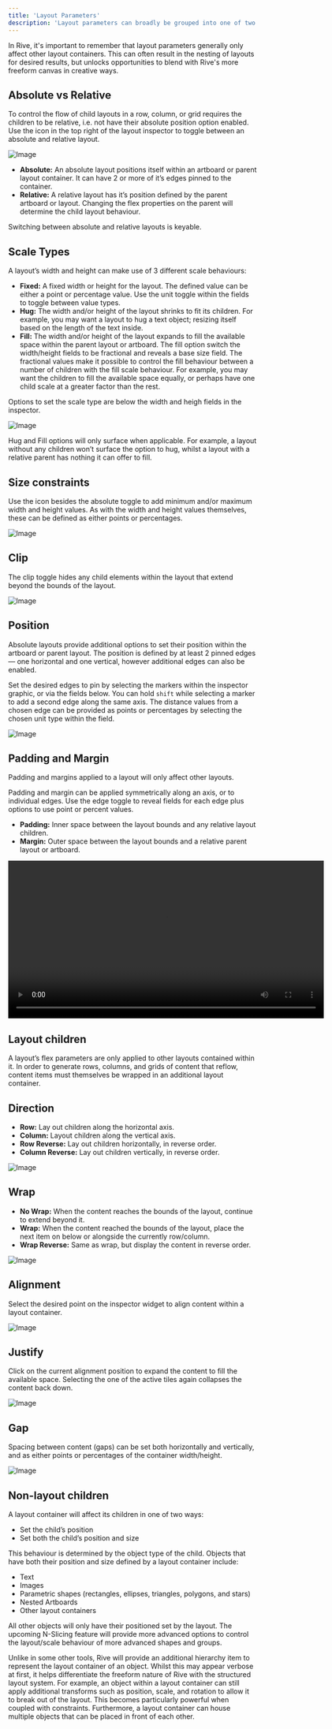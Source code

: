```yaml
---
title: 'Layout Parameters'
description: 'Layout parameters can broadly be grouped into one of two categories — those that affect the parent layout, and those that affect the child layouts.'
---
```


<Tip>In Rive, it's important to remember that layout parameters generally only affect other layout containers. This can often result in the nesting of layouts for desired results, but unlocks opportunities to blend with Rive's more freeform canvas in creative ways.</Tip>

## Absolute vs Relative

To control the flow of child layouts in a row, column, or grid requires the children to be relative, i.e. not have their absolute position option enabled. Use the icon in the top right of the layout inspector to toggle between an absolute and relative layout.

![Image](https://ucarecdn.com/3412f52f-c283-4617-b6c5-f5af8ad1ddcc/)

- **Absolute:** An absolute layout positions itself within an artboard or parent layout container. It can have 2 or more of it’s edges pinned to the container.
- **Relative:** A relative layout has it’s position defined by the parent artboard or layout. Changing the flex properties on the parent will determine the child layout behaviour.

<Tip>Switching between absolute and relative layouts is keyable.</Tip>

## Scale Types

A layout’s width and height can make use of 3 different scale behaviours:

- **Fixed:** A fixed width or height for the layout. The defined value can be either a point or percentage value. Use the unit toggle within the fields to toggle between value types.
- **Hug:** The width and/or height of the layout shrinks to fit its children. For example, you may want a layout to hug a text object; resizing itself based on the length of the text inside.
- **Fill:** The width and/or height of the layout expands to fill the available space within the parent layout or artboard. The fill option switch the width/height fields to be fractional and reveals a base size field. The fractional values make it possible to control the fill behaviour between a number of children with the fill scale behaviour. For example, you may want the children to fill the available space equally, or perhaps have one child scale at a greater factor than the rest.

Options to set the scale type are below the width and heigh fields in the inspector.

![Image](https://ucarecdn.com/083d008d-6a87-4988-bd2f-5d14ce367217/)

<Info>Hug and Fill options will only surface when applicable. For example, a layout without any children won’t surface the option to hug, whilst a layout with a relative parent has nothing it can offer to fill.</Info>

## Size constraints

Use the icon besides the absolute toggle to add minimum and/or maximum width and height values. As with the width and height values themselves, these can be defined as either points or percentages.

![Image](https://ucarecdn.com/d6898bfa-62bf-4d4c-9769-5c68d439e03a/)

## Clip

The clip toggle hides any child elements within the layout that extend beyond the bounds of the layout.

![Image](https://ucarecdn.com/80299f91-7525-42cc-ba64-20ca7ea7e5ad/)

## Position

Absolute layouts provide additional options to set their position within the artboard or parent layout. The position is defined by at least 2 pinned edges — one horizontal and one vertical, however additional edges can also be enabled.

Set the desired edges to pin by selecting the markers within the inspector graphic, or via the fields below. You can hold `shift` while selecting a marker to add a second edge along the same axis. The distance values from a chosen edge can be provided as points or percentages by selecting the chosen unit type within the field.

![Image](https://ucarecdn.com/987f6999-4db4-487e-a8f0-c8760b037012/)

## Padding and Margin

<Info>Padding and margins applied to a layout will only affect other layouts.</Info>

Padding and margin can be applied symmetrically along an axis, or to individual edges. Use the edge toggle to reveal fields for each edge plus options to use point or percent values.

- **Padding:** Inner space between the layout bounds and any relative layout children.
- **Margin:** Outer space between the layout bounds and a relative parent layout or artboard.

<video width="640" controls>
  <source src="https://ucarecdn.com/a489bd85-d55b-424b-8f7a-1a1a7aab37f6/" type="video/mp4"></source>
  Padding and Margin
</video>

## Layout children

<Note>A layout’s flex parameters are only applied to other layouts contained within it. In order to generate rows, columns, and grids of content that reflow, content items must themselves be wrapped in an additional layout container.</Note>

## Direction

- **Row:** Lay out children along the horizontal axis.
- **Column:** Layout children along the vertical axis.
- **Row Reverse:** Lay out children horizontally, in reverse order.
- **Column Reverse:** Lay out children vertically, in reverse order.

![Image](https://ucarecdn.com/c64d65de-0d9e-4325-a1b3-ef7d3310c842/)

## Wrap

- **No Wrap:** When the content reaches the bounds of the layout, continue to extend beyond it.
- **Wrap:** When the content reached the bounds of the layout, place the next item on below or alongside the currently row/column.
- **Wrap Reverse:** Same as wrap, but display the content in reverse order.

![Image](https://ucarecdn.com/87c797aa-bce4-4e39-b649-63bd382ffb69/)

## Alignment

Select the desired point on the inspector widget to align content within a layout container.

![Image](https://ucarecdn.com/3018db3d-fb86-4a24-9d67-8c16ac6270bd/)

## Justify

Click on the current alignment position to expand the content to fill the available space. Selecting the one of the active tiles again collapses the content back down.

![Image](https://ucarecdn.com/d79e6712-f751-4526-951a-0408f9fca6c0/)

## Gap

Spacing between content (gaps) can be set both horizontally and vertically, and as either points or percentages of the container width/height.

![Image](https://ucarecdn.com/84dba879-e23b-4144-963a-3d4e5f50a144/)

## Non-layout children

A layout container will affect its children in one of two ways:

- Set the child’s position
- Set both the child’s position and size

This behaviour is determined by the object type of the child. Objects that have both their position and size defined by a layout container include:

- Text
- Images
- Parametric shapes (rectangles, ellipses, triangles, polygons, and stars)
- Nested Artboards
- Other layout containers

All other objects will only have their positioned set by the layout. The upcoming N-Slicing feature will provide more advanced options to control the layout/scale behaviour of more advanced shapes and groups.

Unlike in some other tools, Rive will provide an additional hierarchy item to represent the layout container of an object. Whilst this may appear verbose at first, it helps differentiate the freeform nature of Rive with the structured layout system. For example, an object within a layout container can still apply additional transforms such as position, scale, and rotation to allow it to break out of the layout. This becomes particularly powerful when coupled with constraints. Furthermore, a layout container can house multiple objects that can be placed in front of each other.